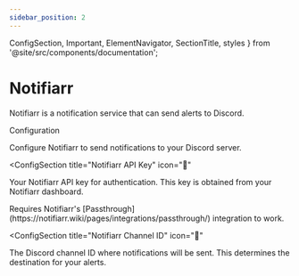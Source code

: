 ```yaml
---
sidebar_position: 2
---
```


  ConfigSection,
  Important,
  ElementNavigator,
  SectionTitle,
  styles
} from '@site/src/components/documentation';

# Notifiarr

Notifiarr is a notification service that can send alerts to Discord.

<ElementNavigator />

<div className={styles.documentationPage}>

<div className={styles.section}>

<SectionTitle icon="🚀">Configuration</SectionTitle>

<p className={styles.sectionDescription}>
  Configure Notifiarr to send notifications to your Discord server.
</p>

<ConfigSection
  title="Notifiarr API Key"
  icon="🔑"
>

Your Notifiarr API key for authentication. This key is obtained from your Notifiarr dashboard.

<Important>
Requires Notifiarr's [Passthrough](https://notifiarr.wiki/pages/integrations/passthrough/) integration to work.
</Important>

</ConfigSection>

<ConfigSection
  title="Notifiarr Channel ID"
  icon="💬"
>

The Discord channel ID where notifications will be sent. This determines the destination for your alerts.

</ConfigSection>

</div>

</div>
